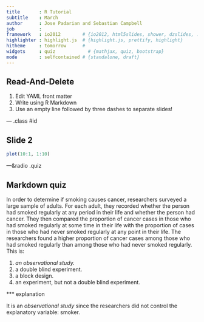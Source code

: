 ```yaml
---
title       : R Tutorial
subtitle    : March
author      : Jose Padarian and Sebastian Campbell
job         : 
framework   : io2012        # {io2012, html5slides, shower, dzslides, ...}
highlighter : highlight.js  # {highlight.js, prettify, highlight}
hitheme     : tomorrow      # 
widgets     : quiz            # {mathjax, quiz, bootstrap}
mode        : selfcontained # {standalone, draft}
---
```


## Read-And-Delete

1. Edit YAML front matter
2. Write using R Markdown
3. Use an empty line followed by three dashes to separate slides!

--- .class #id 

## Slide 2

```r
plot(10:1, 1:10)
```

---&radio .quiz

## Markdown quiz
In order to determine if smoking causes cancer, researchers surveyed a large sample of adults.  For each adult, they recorded whether the person had smoked regularly at any period in their life and whether the person had cancer.  They then compared the proportion of cancer cases in those who had smoked regularly at some time in their life with the proportion of cases in those who had never smoked regularly at any point in their life.  The researchers found a higher proportion of cancer cases among those who had smoked regularly than among those who had never smoked regularly. This is:

1. _an observational study._
2. a double blind experiment.
3. a block design.
4. an experiment, but not a double blind experiment.

*** explanation

It is an *observational study* since the researchers did not control the explanatory variable: smoker.
